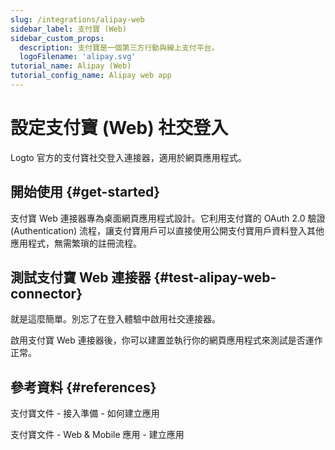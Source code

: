 ```yaml
---
slug: /integrations/alipay-web
sidebar_label: 支付寶 (Web)
sidebar_custom_props:
  description: 支付寶是一個第三方行動與線上支付平台。
  logoFilename: 'alipay.svg'
tutorial_name: Alipay (Web)
tutorial_config_name: Alipay web app
---
```




# 設定支付寶 (Web) 社交登入

Logto 官方的支付寶社交登入連接器，適用於網頁應用程式。

<GuideTip />

## 開始使用 \{#get-started}

支付寶 Web 連接器專為桌面網頁應用程式設計。它利用支付寶的 OAuth 2.0 驗證 (Authentication) 流程，讓支付寶用戶可以直接使用公開支付寶用戶資料登入其他應用程式，無需繁瑣的註冊流程。

<Integration />

## 測試支付寶 Web 連接器 \{#test-alipay-web-connector}

就是這麼簡單。別忘了<MainSiteUrl href="/connectors/social-connectors#enable-social-sign-in">在登入體驗中啟用社交連接器</MainSiteUrl>。

啟用支付寶 Web 連接器後，你可以建置並執行你的網頁應用程式來測試是否運作正常。

## 參考資料 \{#references}

<Url href="https://opendocs.alipay.com/support/01rau6">支付寶文件 - 接入準備 - 如何建立應用</Url>

<Url href="https://opendocs.alipay.com/open/200/105310">
  支付寶文件 - Web & Mobile 應用 - 建立應用
</Url>
